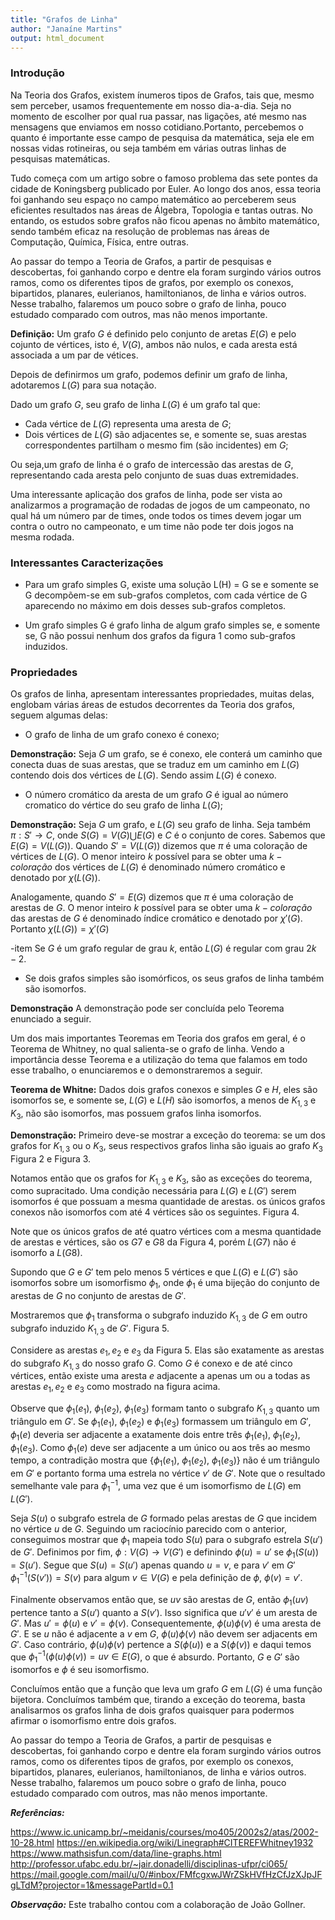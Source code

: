 ```yaml
---
title: "Grafos de Linha"
author: "Janaíne Martins"
output: html_document
---
```


### Introdução

Na Teoria dos Grafos, existem ínumeros tipos de Grafos, tais que, mesmo sem perceber, usamos frequentemente em nosso dia-a-dia. Seja no momento de escolher por qual rua passar, nas ligações, até mesmo nas mensagens que enviamos em nosso cotidiano.Portanto, percebemos o quanto é importante esse campo de pesquisa da matemática, seja ele em nossas vidas rotineiras, ou seja também em várias outras linhas de pesquisas matemáticas.

Tudo começa com um artigo sobre o famoso problema das sete pontes da cidade de Koningsberg publicado por Euler. Ao longo dos anos, essa teoria foi ganhando seu espaço no campo matemático ao perceberem seus eficientes resultados
nas áreas de Álgebra, Topologia e tantas outras. No entando, os estudos sobre grafos não ficou apenas no âmbito matemático, sendo também eficaz na resolução de problemas nas áreas de Computação, Química, Física, entre outras. 

Ao passar do tempo a Teoria de Grafos, a partir de pesquisas e descobertas, foi ganhando corpo e dentre ela foram surgindo vários outros ramos, como os diferentes tipos de grafos, por exemplo os conexos, bipartidos, planares, eulerianos, hamiltonianos, de linha e vários outros. Nesse trabalho, falaremos um pouco sobre o grafo de linha, pouco estudado comparado com outros, mas não menos importante.

**Definição:** Um grafo $G$ é definido pelo conjunto de aretas $E(G)$ e pelo cojunto de vértices, isto é, $V(G)$, ambos não nulos, e cada aresta está associada a um par de vétices.

Depois de definirmos um grafo, podemos definir um grafo de linha, adotaremos $L(G)$ para sua notação. 

Dado um grafo $G$, seu grafo de linha $L(G)$ é um grafo tal que:

- Cada vértice de $L(G)$ representa uma aresta de $G$;
- Dois vértices de $L(G)$ são adjacentes se, e somente se, suas arestas correspondentes partilham o mesmo fim (são incidentes) em $G$;

\hspace*{0.6cm}Ou seja,um grafo de linha é o grafo de intercessão das arestas de $G$, representando cada aresta pelo conjunto de suas duas extremidades.

Uma interessante aplicação dos grafos de linha, pode ser vista ao analizarmos a programação de rodadas de jogos de um campeonato, no qual há um número par de times, onde todos os times devem jogar um contra o outro no campeonato, e um time não pode ter dois jogos na mesma rodada.

### Interessantes Caracterizações

- Para um grafo simples G, existe uma solução L(H) = G se e somente se G decompõem-se em sub-grafos completos, com cada vértice de G aparecendo no máximo em dois desses sub-grafos completos.

- Um grafo simples G é grafo linha de algum grafo simples se, e somente se, G não possui nenhum dos grafos da figura 1 como sub-grafos induzidos.

### Propriedades

Os grafos de linha, apresentam interessantes propriedades, muitas delas, englobam várias áreas de estudos decorrentes da Teoria dos grafos, seguem algumas delas:

- O grafo de linha de um grafo conexo é conexo;
    
**Demonstração:**
 Seja $G$ um grafo, se é conexo, ele conterá um caminho que conecta duas de suas arestas, que se traduz em um caminho em $L(G)$ contendo dois dos vértices de $L(G)$. Sendo assim $L(G)$ é conexo.
    
- O número cromático da aresta de um grafo $G$ é igual ao número cromatico do vértice do seu grafo de linha $L(G)$;
    
**Demonstração:**
Seja $G$ um grafo, e $L(G)$ seu grafo de linha.
Seja também $\pi:S'\rightarrow C$, onde $S(G)=V(G)\bigcup E(G)$ e $C$ é o conjunto de cores.
Sabemos que $E(G)=V(L(G))$.
Quando $S' = V(L(G))$ dizemos que $\pi$ é uma coloração de vértices de $L(G)$. O menor inteiro $k$ possível para se obter uma $k-coloração$ dos vértices de $L(G)$ é denominado número cromático e denotado por $\chi(L(G)).$
    
Analogamente, quando $S'=E(G)$ dizemos que $\pi$ é uma coloração de arestas de $G$. O menor inteiro $k$ possível para se obter uma $k-coloração$ das arestas de $G$ é denominado índice cromático e denotado por $\chi '(G)$.
Portanto $\chi(L(G))=\chi '(G)$

-item Se $G$ é um grafo regular de grau $k$, então $L(G)$ é regular com grau $2k-2$.
    
     
- Se dois grafos simples são isomórficos, os seus grafos de linha também são isomorfos.
   
**Demonstração** A demonstração pode ser concluída pelo Teorema enunciado a seguir.

Um dos mais importantes Teoremas em Teoria dos grafos em geral, é o Teorema de Whitney, no qual salienta-se o grafo de linha. Vendo a importância desse Teorema e a utilização do tema que falamos em todo esse trabalho, o enunciaremos e o demonstraremos a seguir.

**Teorema de Whitne:** Dados dois grafos conexos e simples $G$ e $H$, eles são isomorfos se, e somente se, $L(G)$ e $L(H)$ são isomorfos, a menos de $K_{1,3}$ e $K_{3}$, não são isomorfos, mas possuem grafos linha isomorfos.

**Demonstração:**
Primeiro deve-se mostrar a exceção do teorema: se um dos grafos for $K_{1,3}$ ou o $K_{3}$, seus respectivos grafos linha são iguais ao grafo $K_{3}$ Figura 2 e Figura 3.

Notamos então que os grafos for $K_{1,3}$ e $K_{3}$, são as exceções do teorema, como supracitado.
Uma condição necessária para $L(G)$ e $L(G')$ serem isomorfos é que possuam a mesma quantidade de arestas. os únicos grafos conexos não isomorfos com até 4 vértices são os seguintes. Figura 4.

Note que os únicos grafos de até quatro vértices com a mesma quantidade de arestas e vértices, são os $G7$ e $G8$ da Figura 4, porém $L(G7)$ não é isomorfo a $L(G8)$.

Supondo que $G$ e $G'$ tem pelo menos 5 vértices e que $L(G)$ e $L(G')$ são isomorfos sobre um isomorfismo $\phi_{1}$, onde $\phi_{1}$ é uma bijeção do conjunto de arestas de $G$ no conjunto de arestas de $G'$.

Mostraremos que $\phi_{1}$ transforma o subgrafo induzido $K_{1,3}$ de $G$ em outro subgrafo induzido $K_{1,3}$ de $G'$. Figura 5.

Considere as arestas $e_{1}, e_{2}$ e $e_{3}$ da Figura 5. Elas são exatamente as arestas do subgrafo $K_{1,3}$ do nosso grafo $G$. Como $G$ é conexo e de até cinco vértices, então existe uma aresta $e$ adjacente a apenas um ou a todas as arestas $e_{1}, e_{2}$ e $e_{3}$ como mostrado na figura acima.

Observe que $\phi_{1}(e_{1})$, $\phi_{1}(e_{2})$, $\phi_{1}(e_{3})$ formam tanto o subgrafo $K_{1,3}$ quanto um triângulo em $G'$.
Se $\phi_{1}(e_{1})$, $\phi_{1}(e_{2})$ e $\phi_{1}(e_{3})$ formassem um triângulo em $G'$, $\phi_{1}(e)$ deveria ser adjacente a exatamente dois entre três $\phi_{1}(e_{1})$, $\phi_{1}(e_{2})$, $\phi_{1}(e_{3})$.
Como $\phi_{1}(e)$ deve ser adjacente a um único ou aos três ao mesmo tempo, a contradição mostra que $\{\phi_{1}(e_{1})$, $\phi_{1}(e_{2})$, $\phi_{1}(e_{3})\}$ não é um triângulo em $G'$ e portanto forma uma estrela no vértice $v'$ de $G'$.
Note que o resultado semelhante vale para $\phi_{1}^{-1}$, uma vez que é um isomorfismo de $L(G)$ em $L(G')$.


Seja $S(u)$ o subgrafo estrela de $G$ formado pelas arestas de $G$ que incidem no vértice $u$ de $G$. Seguindo um raciocínio parecido com o anterior, conseguimos mostrar que $\phi_{1}$ mapeia todo $S(u)$ para o subgrafo estrela $S(u')$ de $G'$.
Definimos por fim, $\phi: V(G)\rightarrow V(G')$ e definindo $\phi(u)=u'$ se $\phi_{1}(S(u))=S(u')$.
Segue que $S(u)=S(u')$ apenas quando $u=v$, e para $v'$ em $G'$ $\phi_{1}^{-1}(S(v'))=S(v)$ para algum $v\in V(G)$ e pela definição de $\phi$, $\phi(v)=v'$.


Finalmente observamos então que, se $uv$ são arestas de $G$, então $\phi_{1}(uv)$ pertence tanto a $S(u')$ quanto a $S(v')$.
Isso significa que $u'v'$ é um aresta de $G'$. Mas $u'=\phi(u)$ e $v'=\phi(v)$.
Consequentemente, $\phi(u)\phi(v)$ é uma aresta de $G'$. E se $u$ não é adjacente a $v$ em $G$, $\phi(u)\phi(v)$ não devem ser adjacents em $G'$.
Caso contrário, $\phi(u)\phi(v)$ pertence a $S(\phi(u))$ e a $S(\phi(v))$ e daqui temos que $\phi_{1}^{-1}(\phi(u)\phi(v))=uv\in E(G)$, o que é absurdo.
Portanto, $G$ e $G'$ são isomorfos e $\phi$ é seu isomorfismo.


Concluímos então que a função que leva um grafo $G$ em $L(G)$ é uma função bijetora.
Concluímos também que, tirando a exceção do teorema, basta analisarmos os grafos linha de dois grafos quaisquer para podermos afirmar o isomorfismo entre dois grafos.


Ao passar do tempo a Teoria de Grafos, a partir de pesquisas e descobertas, foi ganhando corpo e dentre ela foram surgindo vários outros ramos, como os diferentes tipos de grafos, por exemplo os conexos, bipartidos, planares, eulerianos, hamiltonianos, de linha e vários outros. Nesse trabalho, falaremos um pouco sobre o grafo de linha, pouco estudado comparado com outros, mas não menos importante.

***Referências:***

<https://www.ic.unicamp.br/~meidanis/courses/mo405/2002s2/atas/2002-10-28.html>
<https://en.wikipedia.org/wiki/Linegraph#CITEREFWhitney1932>
<https://www.mathsisfun.com/data/line-graphs.html>
<http://professor.ufabc.edu.br/~jair.donadelli/disciplinas-ufpr/ci065/>
<https://mail.google.com/mail/u/0/#inbox/FMfcgxwJWrZSkHVfHzCfJzXJpJFgLTdM?projector=1&messagePartId=0.1>


***Observação:*** Este trabalho contou com a colaboração de João Gollner.